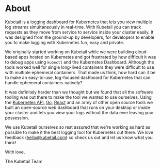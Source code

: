 # About

Kubetail is a logging dashboard for Kubernetes that lets you view multiple log streams simultaneously in real-time. With Kubetail you can track requests as they move from service to service inside your cluster easily. It was designed from the ground-up by developers, for developers to enable you to make logging with Kubernetes fun, easy and private.

We originally started working on Kubetail while we were building cloud-based apps hosted on Kubernetes and got frustrated by how difficult it was to debug apps using `kubectl` and the Kubernetes Dashboard. Although the tools worked well for single long-lived containers they were difficult to use with multiple ephemeral containers. That made us think, how hard can it be to make an easy-to-use, log-focused dashboard for Kubernetes that can handle ephemeral containers natively?

It was definitely harder than we thought but we found that all the software tooling was out there to make the tool we wanted to use ourselves. Using the [Kubernetes API](https://kubernetes.io/docs/concepts/overview/kubernetes-api/), [Go](https://go.dev/), [React](https://react.dev/) and an army of other open source tools we built an open-source web dashboard that runs on your desktop or inside your cluster and lets you view your logs without the data ever leaving your possession.

We use Kubetail ourselves so rest assured that we're working as hard as possible to make it the best logging tool for Kubernetes out there. We love feedback ([hello@kubetail.com](mailto:hello@kubetailcom)) so check us out and let us know what you think!

With love,

The Kubetail Team
